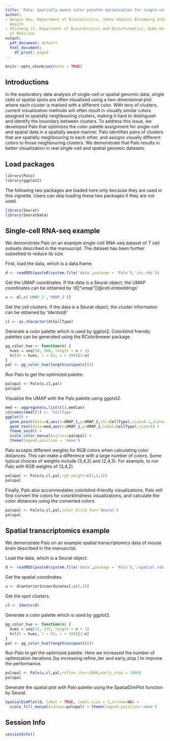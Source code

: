 ```yaml
---
title: 'Palo: Spatially-aware color palette optimization for single-cell and spatial data'
author:
- Wenpin Hou, Department of Biostatistics, Johns Hopkins Bloomberg School of Public
  Health
- Zhicheng Ji, Department of Biostatistics and Bioinformatics, Duke University School
  of Medicine
output:
  pdf_document: default
  html_document:
    df_print: paged
---
```


```r
knitr::opts_chunk$set(echo = TRUE)
```

## Introductions

In the exploratory data analysis of single-cell or spatial genomic data, single cells or spatial spots are often visualized using a two-dimensional plot where each cluster is marked with a different color. With tens of clusters, current visualization methods will often result in visually similar colors assigned to spatially neighbouring clusters, making it hard to distinguish and identify the boundary between clusters. To address this issue, we developed Palo that optimizes the color palette assignment for single-cell and spatial data in a spatially aware manner. Palo identifies pairs of clusters that are spatially neighbouring to each other, and assigns visually different colors to those neighbouring clusters. We demonstrate that Palo results in better visualization in real single-cell and spatial genomic datasets.

## Load packages

```r
library(Palo)
library(ggplot2)
```

The following two packages are loaded here only because they are used in this vignette. Users can skip loading these two packages if they are not used. 

```r
library(Seurat)
library(SeuratData)

```

## Single-cell RNA-seq example

We demonstrate Palo on an example single-cell RNA-seq dataset of T cell subsets described in the manuscript. The dataset has been further subsetted to reduce its size. 

First, load the data, which is a data.frame.

```r
d <- readRDS(paste0(system.file('data',package = 'Palo'),'/sc.rds'))
```

Get the UMAP coordinates. If the data is a Seurat object, the UMAP coordinates can be obtained by 'd[["umap"]]@cell.embeddings'
```r
u <- d[,c('UMAP_1','UMAP_2')]
```

Get the cell clusters. If the data is a Seurat object, the cluster information can be obtained by 'Idents(d)'
```r
cl <- as.character(d$CellType)
```

Generate a color palette which is used by ggplot2. Colorblind friendly palettes can be generated using the RColorbrewer package.
```r
gg_color_hue <- function(n) {
  hues = seq(30, 500, length = n + 1)
  hcl(h = hues, l = 65, c = 100)[1:n]
}
pal <- gg_color_hue(length(unique(cl)))
```

Run Palo to get the optimized palette:
```r
palopal <- Palo(u,cl,pal)
palopal
```

Visualize the UMAP with the Palo palette using ggplot2.
```r
med <- aggregate(u,list(cl),median)
colnames(med)[1] <- 'CellType'
ggplot() + 
  geom_point(data=d,aes(x=UMAP_1,y=UMAP_2,col=CellType),size=0.1,alpha=0.3) + 
  geom_text(data=med,aes(x=UMAP_1,y=UMAP_2,label=CellType),size=5) + 
  theme_void() + 
  scale_color_manual(values=palopal) + 
  theme(legend.position = 'none')
```

Palo accepts different weights for RGB colors when calculating color distances. This can make a difference with a large number of colors. Some typical choices of weights include (3,4,2) and (2,4,3). For example, to run Palo with RGB weights of (3,4,2).

```r
palopal <- Palo(u,cl,pal,rgb_weight=c(3,4,2))
palopal
```

Finally, Palo also accommodates colorblind-friendly visualizations. Palo will first convert the colors for colorblindness visualizations, and calculate the color distances using the converted colors.

```r
palopal <- Palo(u,cl,pal,color_blind_fun='deutan')
palopal
```


## Spatial transcriptomics example

We demonstrate Palo on an example spatial transcriptomics data of mouse brain described in the manuscript.

Load the data, which is a Seurat object.
```r
d <- readRDS(paste0(system.file('data',package = 'Palo'),'/spatial.rds'))
```

Get the spatial coordinates.
```r
u <- d$anterior1@coordinates[,c(2,3)]
```

Get the spot clusters.
```r
cl <- Idents(d)
```

Generate a color palette which is used by ggplot2. 
```r
gg_color_hue <- function(n) {
  hues = seq(15, 375, length = n + 1)
  hcl(h = hues, l = 65, c = 100)[1:n]
}
pal <- gg_color_hue(length(unique(cl)))
```

Run Palo to get the optimized palette. Here we increased the number of optimization iterations (by increasing refine_iter and early_stop ) to improve the performance.
```r
palopal <- Palo(u,cl,pal,refine_iter=2000,early_stop = 1000)
palopal
```

Generate the spatial plot with Palo palette using the SpatialDimPlot function by Seurat.
```r
SpatialDimPlot(d, label = TRUE, label.size = 3,stroke=NA) + 
  scale_fill_manual(values=palopal) + theme(legend.position='none')
```


## Session Info
```r
sessionInfo()
```
